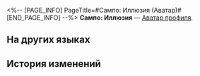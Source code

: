 <%-- [PAGE_INFO]
PageTitle=#Сампо: Иллюзия (Аватар)#
[END_PAGE_INFO] --%>
{{Предмет Инфобокс
|Название    = Сампо: Иллюзия
|id          = 200118
|Изображение = Аватар Сампо Иллюзия.png
|Тип         = Аватар профиля
|Инвентарь   = 
|Редкость    = 5
|Эффект      = 
|Описание    = Сампо на сцене с представлением.
|Источник1   = [[Аватар за открытие Чести Безымянных.]]
}}
{{Описание|''«Ох, ну это же последняя карта. Поднимайся на сцену и посмотри!»''}}
'''Сампо: Иллюзия''' — [[Аватар профиля]].

==На других языках==
{{На других языках
|en   = Sampo: Illusion
|zhs  = 桑博•幻象
|zht  = 桑博•幻象
|ja   = サンポ・イリュージョン
|ko   = 삼포•환상
|es   = Sampo: Ilusión
|fr   = Sampo : Illusion
|ru   = Сампо: Иллюзия
|th   = Sampo - ภาพลวงตา
|vi   = Sampo - Ảo Giác
|de   = Sampo: Zaubertrick
|id   = Sampo: Ilusi
|pt   = Sampo: Ilusão
}}

==История изменений==
{{История изменений|3.5}}